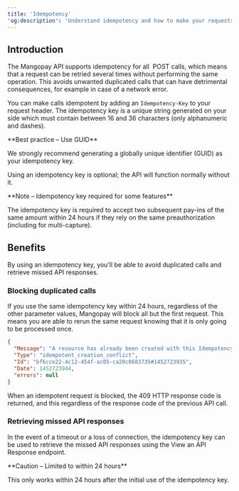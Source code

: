 ```yaml
---
title: 'Idempotency'
'og:description': 'Understand idempotency and how to make your requests idempotent, allowing you to prevent duplicated calls.'
---
```


## Introduction  

The Mangopay API supports idempotency for all  POST calls, which means that a request can be retried several times without performing the same operation. This avoids unwanted duplicated calls that can have detrimental consequences, for example in case of a network error.  

You can make calls idempotent by adding an `Idempotency-Key` to your request header. The idempotency key is a unique string generated on your side which must contain between 16 and 36 characters (only alphanumeric and dashes).  

<Note>  
**Best practice – Use GUID** 
  
We strongly recommend generating a globally unique identifier (GUID) as your idempotency key.  
</Note>  

Using an idempotency key is optional; the API will function normally without it.  

<Note>  
**Note – Idempotency key required for some features** 
  
The idempotency key is required to accept two subsequent pay-ins of the same amount within 24 hours if they rely on the same preauthorization (including for multi-capture).  
</Note>  

## Benefits  

By using an idempotency key, you’ll be able to avoid duplicated calls and retrieve missed API responses.  

### Blocking duplicated calls  

If you use the same idempotency key within 24 hours, regardless of the other parameter values, Mangopay will block all but the first request. This means you are able to rerun the same request knowing that it is only going to be processed once.   

  
```json Response example
{
  "Message": "A resource has already been created with this Idempotency Key",
  "Type": "idempotent_creation_conflict",
  "Id": "bf6cce22-4c12-454f-ac05-ca20c8683735#1452723935",
  "Date": 1452723944,
  "errors": null
}
```  

When an idempotent request is blocked, the 409 HTTP response code is returned, and this regardless of the response code of the previous API call.  

### Retrieving missed API responses  

In the event of a timeout or a loss of connection, the idempotency key can be used to retrieve the missed API responses using the View an API Response endpoint.  

<Warning>  
**Caution – Limited to within 24 hours** 
  
This only works within 24 hours after the initial use of the idempotency key.  
</Warning>